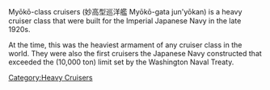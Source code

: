 Myōkō-class cruisers (妙高型巡洋艦 Myōkō-gata jun'yōkan) is a heavy cruiser class that were built for the Imperial Japanese Navy in the late 1920s.

At the time, this was the heaviest armament of any cruiser class in the world. They were also the first cruisers the Japanese Navy constructed that exceeded the (10,000 ton) limit set by the Washington Naval Treaty.
[[Category:Heavy Cruisers]]